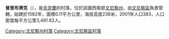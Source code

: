 {{coord|49|10|27|N|28|25|8|E|scale:30000|display=title}}

'''普里布濟克'''（{{lang-uk|Прибузьке}}），是[[烏克蘭|烏克蘭]]的村落，位於該國西南部[[文尼察州|文尼察州]]，由[[文尼察區|文尼察區]]負責管轄，始建於1582年，面積0.11平方公里，海拔高度238米，2001年人口383，人口密度每平方公里3,481.82人。

[[Category:文尼察州村落|Category:文尼察州村落]]
[[Category:文尼察區村落|Category:文尼察區村落]]


{{Vinnytsia-geo-stub}}